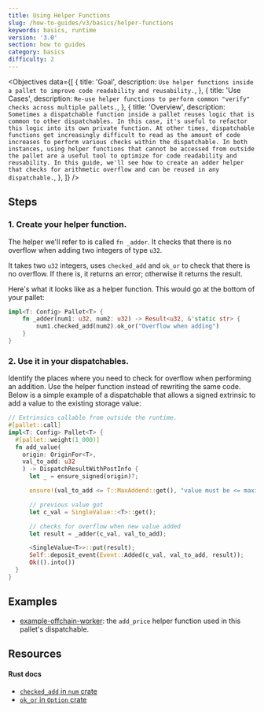 ```yaml
---
title: Using Helper Functions
slug: /how-to-guides/v3/basics/helper-functions
keywords: basics, runtime
version: '3.0'
section: how to guides
category: basics
difficulty: 2
---
```


<Objectives
  data={[
    {
      title: 'Goal',
      description: `
        Use helper functions inside a pallet to improve code readability and reusability.
      `,
    },
    {
      title: 'Use Cases',
      description: `
        Re-use helper functions to perform common "verify" checks across multiple pallets.
      `,
    },
    {
      title: 'Overview',
      description: `
        Sometimes a dispatchable function inside a pallet reuses logic that is common to other dispatchables.
        In this case, it's useful to refactor this logic into its own private function.
        At other times, dispatchable functions get increasingly difficult to read as the amount of code increases to perform various checks within the dispatchable. In both instances, using helper functions that cannot be accessed from outside the pallet are a useful tool to optimize for code readability and reusability.
        In this guide, we'll see how to create an adder helper that checks for arithmetic overflow and can be reused in any dispatchable.`,
    },
  ]}
/>

## Steps

### 1. Create your helper function.

The helper we'll refer to is called `fn _adder`.
It checks that there is no overflow when adding two integers of type `u32`.

It takes two `u32` integers, uses `checked_add` and `ok_or` to check that there is no overflow.
If there is, it returns an error; otherwise it returns the result.

Here's what it looks like as a helper function.
This would go at the bottom of your pallet:

```rust
impl<T: Config> Pallet<T> {
    fn _adder(num1: u32, num2: u32) -> Result<u32, &'static str> {
        num1.checked_add(num2).ok_or("Overflow when adding")
    }
}
```

### 2. Use it in your dispatchables.

Identify the places where you need to check for overflow when performing an addition.
Use the helper function instead of rewriting the same code.
Below is a simple example of a dispatchable that allows a signed extrinsic to add a value to the existing storage value:

```rust
// Extrinsics callable from outside the runtime.
#[pallet::call]
impl<T: Config> Pallet<T> {
  #[pallet::weight(1_000)]
  fn add_value(
    origin: OriginFor<T>,
    val_to_add: u32
    ) -> DispatchResultWithPostInfo {
      let _ = ensure_signed(origin)?;

      ensure!(val_to_add <= T::MaxAddend::get(), "value must be <= maximum add amount constant");

      // previous value got
      let c_val = SingleValue::<T>::get();

      // checks for overflow when new value added
      let result = _adder(c_val, val_to_add);

      <SingleValue<T>>::put(result);
      Self::deposit_event(Event::Added(c_val, val_to_add, result));
      Ok(().into())
  }
}
```

## Examples

- [example-offchain-worker](https://github.com/paritytech/substrate/blob/master/frame/examples/offchain-worker/src/lib.rs): the `add_price` helper function used in this pallet's dispatchable.

## Resources

#### Rust docs

- [`checked_add` in `num` crate](https://docs.rs/num/0.4.0/num/traits/trait.CheckedAdd.html)
- [`ok_or` in `Option` crate](https://doc.rust-lang.org/std/option/enum.Option.html#method.ok_or)
